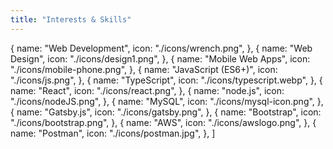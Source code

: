 ```yaml
---
title: "Interests & Skills"
---
```


  {
    name: "Web Development",
    icon: "./icons/wrench.png",
  },
  {
    name: "Web Design",
    icon: "./icons/design1.png",
  },
  {
    name: "Mobile Web Apps",
    icon: "./icons/mobile-phone.png",
  },
  {
    name: "JavaScript (ES6+)",
    icon: "./icons/js.png",
  },
  {
    name: "TypeScript",
    icon: "./icons/typescript.webp",
  },
   {
    name: "React",
    icon: "./icons/react.png",
  },
  {
    name: "node.js",
    icon: "./icons/nodeJS.png",
  },
  {
    name: "MySQL",
    icon: "./icons/mysql-icon.png",
  },
  {
    name: "Gatsby.js",
    icon: "./icons/gatsby.png",
  },
  {
    name: "Bootstrap",
    icon: "./icons/bootstrap.png",
  },
  {
    name: "AWS",
    icon: "./icons/awslogo.png",
  },
   {
    name: "Postman",
    icon: "./icons/postman.jpg",
  },
]
